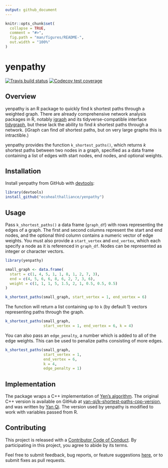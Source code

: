 ```yaml
---
output: github_document
---
```


<!-- README.md is generated from README.Rmd. Please edit that file -->

```r
knitr::opts_chunk$set(
  collapse = TRUE,
  comment = "#>",
  fig.path = "man/figures/README-",
  out.width = "100%"
)
```

# yenpathy

[![Travis build status](https://travis-ci.org/ecohealthalliance/yenpathy.svg?branch=master)](https://travis-ci.org/ecohealthalliance/yenpathy)
[![Codecov test coverage](https://codecov.io/gh/ecohealthalliance/yenpathy/branch/master/graph/badge.svg)](https://codecov.io/gh/ecohealthalliance/yenpathy?branch=master)

## Overview

yenpathy is an R package to quickly find k shortest paths through a weighted graph. There are already comprehensive network analysis packages in R, notably [igraph](http://igraph.org/r/) and its tidyverse-compatible interface [tidygraph](https://github.com/thomasp85/tidygraph), but these lack the ability to find *k* shortest paths through a network. (iGraph can find *all* shortest paths, but on very large graphs this is intractible.)

yenpathy provides the function `k_shortest_paths()`, which returns *k* shortest paths between two nodes in a graph, specified as a data frame containing a list of edges with start nodes, end nodes, and optional weights.

## Installation

Install yenpathy from GitHub with [devtools](https://github.com/hadley/devtools):

``` r
library(devtools)
install_github("ecohealthalliance/yenpathy")
```

## Usage

Pass `k_shortest_paths()` a data frame (`graph_df`) with rows representing the edges of a graph. The first and second columns represent the start and end nodes, and the optional third column contains a numeric vector of edge weights. You must also provide a `start_vertex` and `end_vertex`, which each specify a node as it is referenced in `graph_df`. Nodes can be represented as integer or character vectors.

```r
library(yenpathy)

small_graph <- data.frame(
  start = c(1, 4, 5, 1, 1, 8, 1, 2, 7, 3),
  end = c(4, 5, 6, 6, 8, 6, 2, 7, 3, 6),
  weight = c(1, 1, 1, 5, 1.5, 2, 1, 0.5, 0.5, 0.5)
)

k_shortest_paths(small_graph, start_vertex = 1, end_vertex = 6)
```

The function will return a list containing up to `k` (by default 1) vectors representing paths through the graph.

```r
k_shortest_paths(small_graph,
                 start_vertex = 1, end_vertex = 6, k = 4)
```

You can also pass an `edge_penalty`, a number which is added to all of the edge weights. This can be used to penalize paths consisting of more edges.

```r
k_shortest_paths(small_graph,
                 start_vertex = 1,
                 end_vertex = 6,
                 k = 4,
                 edge_penalty = 1)
```

## Implementation 

The package wraps a C++ implementation of [Yen's algorithm](https://en.wikipedia.org/wiki/Yen%27s_algorithm). The original C++ version is available on GitHub at [yan-qi/k-shortest-paths-cpp-version](https://github.com/yan-qi/k-shortest-paths-cpp-version), and was written by [Yan Qi](https://github.com/yan-qi). The version used by yenpathy is modified to work with variables passed from R.

## Contributing

This project is released with a [Contributor Code of Conduct](https://github.com/ecohealthalliance/yenpathy/blob/master/CONDUCT.md). By participating in this project, you agree to abide by its terms.

Feel free to submit feedback, bug reports, or feature suggestions [here](https://github.com/ecohealthalliance/yenpathy/issues), or to submit fixes as pull requests.
